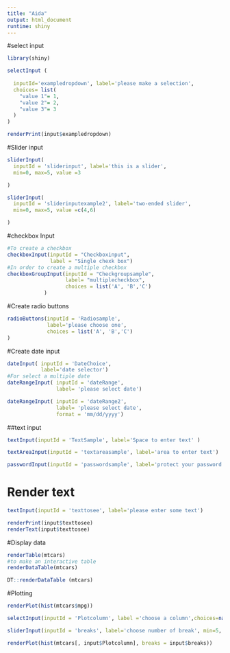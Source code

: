 ---
title: "Aida"
output: html_document
runtime: shiny
---


#select input
```{r select-input }
library(shiny)

selectInput (
  
  inputId='exampledropdown', label='please make a selection',
  choices= list(
    "value 1"= 1,
    "value 2"= 2,
    "value 3"= 3
  )
)

```


```{r print-select-input}
renderPrint(input$exampledropdown)
```

#Slider input
```{r slider-input, echo=FALSE}
sliderInput(
  inputId = 'sliderinput', label='this is a slider',
  min=0, max=5, value =3

)

sliderInput(
  inputId = 'sliderinputexample2', label='two-ended slider',
  min=0, max=5, value =c(4,6)

)
```


#checkbox Input
```{r checkbox-input}
#To create a checkbox
checkboxInput(inputId = "Checkboxinput", 
              label = "Single chexk box")
#In order to create a multiple checkbox
checkboxGroupInput(inputId = "Checkgroupsample",
                   label= "multiplecheckbox",
                   choices = list('A', 'B','C')
            )

```

#Create radio buttons
```{r radio buttons}
radioButtons(inputId = 'Radiosample', 
             label='please choose one',
             choices = list('A', 'B','C')
)

```

#Create date input
```{r data input}
dateInput( inputId = 'DateChoice',
           label='date selector')
#For select a multiple date
dateRangeInput( inputId = 'dateRange',
                label= 'please select date')

dateRangeInput( inputId = 'dateRange2',
                label= 'please select date',
                format = 'mm/dd/yyyy')

```

##text input
```{r}
textInput(inputId = 'TextSample', label='Space to enter text' )

textAreaInput(inputId = 'textareasample', label='area to enter text')

passwordInput(inputId = 'passwordsample', label='protect your password')
```

# Render text

```{r test input testing}
textInput(inputId = 'texttosee', label='please enter some text')
```

```{r}
renderPrint(input$texttosee)
renderText(input$texttosee)
```

#Display data
```{r render data}
renderTable(mtcars)
#to make an interactive table
renderDataTable(mtcars)

DT::renderDataTable (mtcars)
```

#Plotting
```{r render plot}
renderPlot(hist(mtcars$mpg))

```

```{r plot options}
selectInput(inputId = 'Plotcolumn', label ='choose a column',choices=names(mtcars))

sliderInput(inputId = 'breaks', label='choose number of break', min=5, max=50, value=30)
```


```{r user plot}
renderPlot(hist(mtcars[, input$Plotcolumn], breaks = input$breaks))
```

